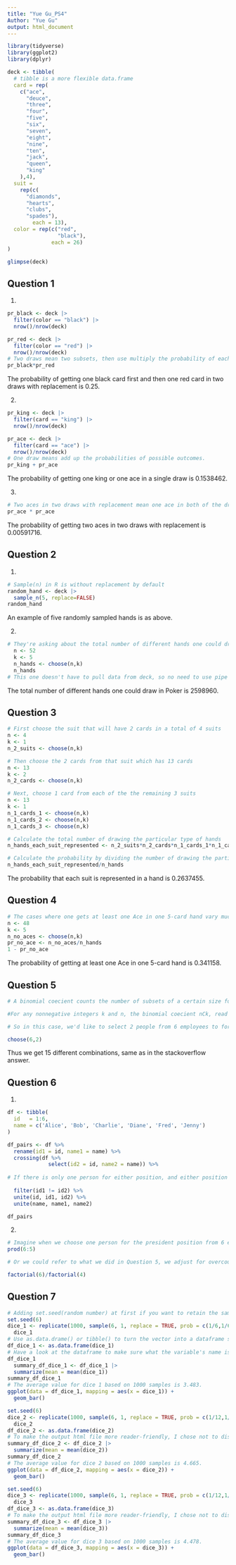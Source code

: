 ```yaml
---
title: "Yue Gu_PS4"
Author: "Yue Gu"
output: html_document
---
```

```r
library(tidyverse)
library(ggplot2)
library(dplyr)
```

```r
deck <- tibble(
  # tibble is a more flexible data.frame
  card = rep(
    c("ace",
      "deuce",
      "three",
      "four",
      "five",
      "six",
      "seven",
      "eight",
      "nine",
      "ten",
      "jack",
      "queen",
      "king"
    ),4),
  suit =
    rep(c(
      "diamonds", 
      "hearts", 
      "clubs", 
      "spades"),
        each = 13),
  color = rep(c("red", 
                "black"),
              each = 26)
)

glimpse(deck)
```


## Question 1

1)
```r
pr_black <- deck |> 
  filter(color == "black") |> 
  nrow()/nrow(deck)

pr_red <- deck |> 
  filter(color == "red") |> 
  nrow()/nrow(deck)
# Two draws mean two subsets, then use multiply the probability of each event.
pr_black*pr_red
```
The probability of getting one black card first and then one red card in two draws with replacement is 0.25.

2)
```r
pr_king <- deck |> 
  filter(card == "king") |> 
  nrow()/nrow(deck)

pr_ace <- deck |> 
  filter(card == "ace") |> 
  nrow()/nrow(deck)
# One draw means add up the probabilities of possible outcomes.
pr_king + pr_ace
```
The probability of getting one king or one ace in a single draw is 0.1538462.

3)
```r
# Two aces in two draws with replacement mean one ace in both of the draw, in which case order does not matter.
pr_ace * pr_ace
```
The probability of getting two aces in two draws with replacement is 0.00591716.

## Question 2
1)
```r
# Sample(n) in R is without replacement by default
random_hand <- deck |> 
  sample_n(5, replace=FALSE)
random_hand
```
An example of five randomly sampled hands is as above.

2) 
```r
# They're asking about the total number of different hands one could draw successively from the same deck, so all these hands are equally likely and we are counting the number of ways to choose 5 cards out of 52 cards without replacement and without distinguishing between the different orders in which they could be chosen.
  n <- 52
  k <- 5
  n_hands <- choose(n,k)
  n_hands
# This one doesn't have to pull data from deck, so no need to use pipe operators.
```
The total number of different hands one could draw in Poker is 2598960.

## Question 3
```r
# First choose the suit that will have 2 cards in a total of 4 suits
n <- 4
k <- 1 
n_2_suits <- choose(n,k)

# Then choose the 2 cards from that suit which has 13 cards
n <- 13
k <- 2 
n_2_cards <- choose(n,k)

# Next, choose 1 card from each of the the remaining 3 suits
n <- 13
k <- 1 
n_1_cards_1 <- choose(n,k)
n_1_cards_2 <- choose(n,k)
n_1_cards_3 <- choose(n,k)

# Calculate the total number of drawing the particular type of hands
n_hands_each_suit_represented <- n_2_suits*n_2_cards*n_1_cards_1*n_1_cards_2*n_1_cards_3

# Calculate the probability by dividing the number of drawing the particular type of hands by the total number of different hands
n_hands_each_suit_represented/n_hands
```
The probability that each suit is represented in a hand is 0.2637455.

## Question 4
```r
# The cases where one gets at least one Ace in one 5-card hand vary much, so we could calculate the complement of the event, that is the probability of getting no aces in a 5-card hand.
n <- 48
k <- 5 
n_no_aces <- choose(n,k)
pr_no_ace <- n_no_aces/n_hands
1 - pr_no_ace
```
The probability of getting at least one Ace in one 5-card hand is 0.341158.

## Question 5
```r
# A binomial coecient counts the number of subsets of a certain size for a set, such as the number of ways to choose a committee of size k from a set of n people. Sets and subsets are by definition unordered, e.g., {3, 1, 4} = {4, 1, 3}, so we are counting the number of ways to choose k objects out of n, without replacement and without distinguishing between the different orders in which they could be chosen.

#For any nonnegative integers k and n, the binomial coecient nCk, read as “n choose k”. For k<=n, we have factorial(n)/(factorial(n-k)*factorial(k)).

# So in this case, we'd like to select 2 people from 6 employees to form a committee without replacement and the order of choosing them does not matter. 

choose(6,2)

```
Thus we get 15 different combinations, same as in the stackoverflow answer.

## Question 6
1)
```r
df <- tibble(
  id   = 1:6,
  name = c('Alice', 'Bob', 'Charlie', 'Diane', 'Fred', 'Jenny')
)

df_pairs <- df %>% 
  rename(id1 = id, name1 = name) %>% 
  crossing(df %>% 
             select(id2 = id, name2 = name)) %>%
  
# If there is only one person for either position, and either position is different, it means the order matters in combination. Thus the only invalid pairs would be when one person is matched with oneself, so we need to exclude the cases where id1 corresponds to id2 using filter().
  
  filter(id1 != id2) %>%
  unite(id, id1, id2) %>%
  unite(name, name1, name2)

df_pairs
```
2)
```r
# Imagine when we choose one person for the president position from 6 employees, we have 6 options. Then when we move to choose one person for the vice-president position, we have 5 options. By assumption, all of these possibilities are equally likely, so the naive definition of probability applies. Thus, by the multiplication rule, there are 6*5 = 30 possibilities.
prod(6:5)

# Or we could refer to what we did in Question 5, we adjust for overcounting, dividing by 6!/(4!*2!) according to the Binomial coefficient, given the order does not matter. So when the order matters, we don't have to adjust for overcounting. Thus, the possibilities are calculated as follows:

factorial(6)/factorial(4)

```

## Question 7
```r
# Adding set.seed(random number) at first if you want to retain the same sample data in the output file (the random number in brackets means which row we start)
set.seed(6)
dice_1 <- replicate(1000, sample(6, 1, replace = TRUE, prob = c(1/6,1/6,1/6,1/6,1/6,1/6)))
  dice_1
# Use as.data.drame() or tibble() to turn the vector into a dataframe so that it could be plotted.
df_dice_1 <- as.data.frame(dice_1)
# Have a look at the dataframe to make sure what the variable's name is
df_dice_1
  summary_df_dice_1 <- df_dice_1 |> 
  summarize(mean = mean(dice_1))
summary_df_dice_1
# The average value for dice 1 based on 1000 samples is 3.483.
ggplot(data = df_dice_1, mapping = aes(x = dice_1)) +
  geom_bar()
```

```r
set.seed(6)
dice_2 <- replicate(1000, sample(6, 1, replace = TRUE, prob = c(1/12,1/12,1/12,1/12,1/6,1/2)))
  dice_2
df_dice_2 <- as.data.frame(dice_2)
# To make the output html file more reader-friendly, I chose not to display the dataframe since here.
summary_df_dice_2 <- df_dice_2 |> 
  summarize(mean = mean(dice_2))
summary_df_dice_2
# The average value for dice 2 based on 1000 samples is 4.665.
ggplot(data = df_dice_2, mapping = aes(x = dice_2)) +
  geom_bar()
```

```r
set.seed(6)
dice_3 <- replicate(1000, sample(6, 1, replace = TRUE, prob = c(1/12,1/12,1/12,1/12,1/3,1/3)))
  dice_3
df_dice_3 <- as.data.frame(dice_3)
# To make the output html file more reader-friendly, I chose not to display the dataframe since here.
summary_df_dice_3 <- df_dice_3 |> 
  summarize(mean = mean(dice_3))
summary_df_dice_3
# The average value for dice 3 based on 1000 samples is 4.478.
ggplot(data = df_dice_3, mapping = aes(x = dice_3)) +
  geom_bar()
```

